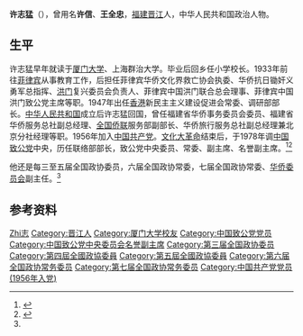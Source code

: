 '''许志猛'''（{{bd|1909年||1990年|5月9日}}），曾用名'''许信'''、'''王全忠'''，[[福建|福建]][[晋江|晋江]]人，中华人民共和国政治人物。

== 生平 ==
许志猛早年就读于[[厦门大学|厦门大学]]、上海群治大学。毕业后回乡任小学校长。1933年前往[[菲律宾|菲律宾]]从事教育工作，后担任菲律宾华侨文化界救亡协会执委、华侨抗日锄奸义勇军总指挥、[[洪门|洪门]]复兴委员会负责人、菲律宾中国洪门联合总会理事、菲律宾中国洪门致公党主席等职。1947年出任[[香港|香港]]新民主主义建设促进会常委、调研部部长。[[中华人民共和国|中华人民共和国]]成立后许志猛回国，曾任福建省华侨事务委员会委员、福建省华侨服务总社副总经理、[[全国侨联|全国侨联]]服务部副部长、华侨旅行服务总社副总经理兼北京分社经理等职。1956年加入[[中国共产党|中国共产党]]。[[文化大革命|文化大革命]]结束后，于1978年调[[中国致公党|中国致公党]]中央，历任联络部部长，致公党中央委员、常委、副主席、名誉副主席。<ref>{{cite web|url=http://www.jjsqxx.com/Item/Show.asp?m=1&d=80785|title=许志猛|publisher=《晋江市志》|deadurl=yes|archiveurl=https://web.archive.org/web/20160304213043/http://www.jjsqxx.com/Item/Show.asp?m=1&d=80785|archivedate=2016-03-04|access-date=2010-11-13}}</ref><ref name="hx">{{cite web|url=http://search.huaxia.com/s.jsp?iDocId=499636|title=许志猛|publisher=华夏经纬网}}{{dead link|date=2018年4月 |bot=InternetArchiveBot |fix-attempted=yes }}</ref>

他还是每三至五届全国政协委员，六届全国政协常委，七届全国政协常委、[[全国人民代表大会华侨委员会|华侨委员会]]副主任。<ref name="hx" />

== 参考资料 ==
{{reflist}}

{{中国致公党第七届中央委员会}}
{{中国致公党第八届中央委员会}}
{{中国致公党第九届中央委员会}}
{{中华全国归国华侨联合会第三届委员会}}
{{中华全国归国华侨联合会第四届委员会}}

{{Authority control}}
{{DEFAULTSORT:Xu许}}
[[Category:许姓|Zhi志]]
[[Category:晋江人|Category:晋江人]]
[[Category:厦门大学校友|Category:厦门大学校友]]
[[Category:中国致公党党员|Category:中国致公党党员]]
[[Category:中国致公党中央委员会名誉副主席|Category:中国致公党中央委员会名誉副主席]]
[[Category:第三届全国政协委员|Category:第三届全国政协委员]]
[[Category:第四屆全國政協委員|Category:第四屆全國政協委員]]
[[Category:第五屆全國政協委員|Category:第五屆全國政協委員]]
[[Category:第六届全国政协常务委员|Category:第六届全国政协常务委员]]
[[Category:第七届全国政协常务委员|Category:第七届全国政协常务委员]]
[[Category:中国共产党党员_(1956年入党)|Category:中国共产党党员 (1956年入党)]]